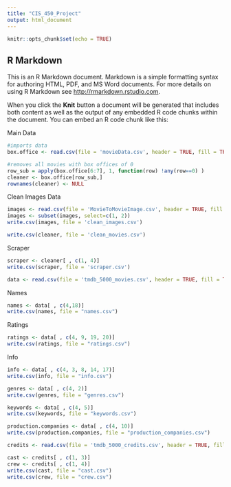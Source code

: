 ```yaml
---
title: "CIS_450_Project"
output: html_document
---
```


```r
knitr::opts_chunk$set(echo = TRUE)
```

## R Markdown

This is an R Markdown document. Markdown is a simple formatting syntax for authoring HTML, PDF, and MS Word documents. For more details on using R Markdown see <http://rmarkdown.rstudio.com>.

When you click the **Knit** button a document will be generated that includes both content as well as the output of any embedded R code chunks within the document. You can embed an R code chunk like this:

Main Data
```r
#imports data
box.office <- read.csv(file = 'movieData.csv', header = TRUE, fill = TRUE)
```

```r
#removes all movies with box offices of 0
row_sub = apply(box.office[6:7], 1, function(row) !any(row==0) )
cleaner <- box.office[row_sub,]
rownames(cleaner) <- NULL
```

Clean Images Data
```r
images <- read.csv(file = 'MovieToMovieImage.csv', header = TRUE, fill = TRUE)
images <- subset(images, select=c(1, 2))
write.csv(images, file = 'clean_images.csv')

```

```r
write.csv(cleaner, file = 'clean_movies.csv')

```

Scraper
```r
scraper <- cleaner[ , c(1, 4)]
write.csv(scraper, file = 'scraper.csv')
```

```r
data <- read.csv(file = 'tmdb_5000_movies.csv', header = TRUE, fill = TRUE)
```

Names
```r
names <- data[ , c(4,18)]
write.csv(names, file = "names.csv")

```

Ratings
```r
ratings <- data[ , c(4, 9, 19, 20)]
write.csv(ratings, file = "ratings.csv")

```

Info
```r
info <- data[ , c(4, 3, 8, 14, 17)]
write.csv(info, file = "info.csv")

```
```r
genres <- data[ , c(4, 2)]
write.csv(genres, file = "genres.csv")

keywords <- data[ , c(4, 5)]
write.csv(keywords, file = "keywords.csv")

production.companies <- data[ , c(4, 10)]
write.csv(production.companies, file = "production_companies.csv")
```

```r
credits <- read.csv(file = 'tmdb_5000_credits.csv', header = TRUE, fill = TRUE)

```
```r
cast <- credits[ , c(1, 3)]
crew <- credits[ , c(1, 4)]
write.csv(cast, file = "cast.csv")
write.csv(crew, file = "crew.csv")

```

